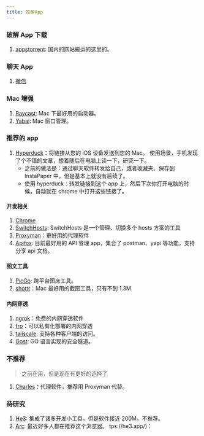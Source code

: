 ```yaml
---
title: 推荐App
---
```


### 破解 App 下载

1. [appstorrent](https://appstorrent.ru): 国内的网站搬运的这里的。

### 聊天 App

1. [微信](./apps/wechat.mdx)

### Mac 增强

1. [Raycast](./apps/raycast.mdx): Mac 下最好用的启动器。
2. [Yabai](./apps/yabai.mdx): Mac 窗口管理。

### 推荐的 app

1. [Hyperduck](https://sindresorhus.com/hyperduck)：将链接从您的 iOS 设备发送到您的 Mac。
   使用场景，手机发现了个不错的文章，想着随后在电脑上读一下，研究一下。
   - 之前的做法是：通过聊天软件转发给自己，或者收藏夹、保存到 InstaPaper 中，但是基本上就没有后续了。
   - 使用 hyperduck：转发链接到这个 app 上，然后下次你打开电脑的时候，自动就在 chrome 中打开这些链接了。

#### 开发相关

1. [Chrome](./apps/Chrome.mdx)
2. [SwitchHosts](https://switchhosts.vercel.app/zh): SwitchHosts 是一个管理、切换多个 hosts 方案的工具
3. [Proxyman](https://proxyman.io/)：更好用的代理软件
4. [Apifox](https://apifox.com/): 目前最好用的 API 管理 app，集合了 postman、yapi 等功能，支持分享 api 文档。 <Badge rate={45} />

#### 图文工具

1. [PicGo](https://picgo.github.io/PicGo-Doc/): 跨平台图床工具。
2. [shottr](https://shottr.cc/)：Mac 最好用的截图工具，只有不到 1.3M

#### 内网穿透

1. [ngrok](https://ngrok.com/)：免费的内网穿透软件
2. [frp](https://github.com/fatedier/frp)：可以私有化部署的内网穿透
3. [tailscale](https://tailscale.com/): 支持各种客户端的访问。
4. [Gost](https://github.com/ginuerzh/gost): GO 语言实现的安全隧道。

### 不推荐

> 之前在用，但是现在有更好的选择了

1. [Charles](https://www.charlesproxy.com/)：代理软件，推荐用 Proxyman 代替。

### 待研究

1. [He3](https://he3.app/): 集成了诸多开发小工具，但是软件接近 200M，不推荐。
2. [Arc](https://arc.net/): 最近好多人都在推荐这个浏览器。
   tps://he3.app/)：
